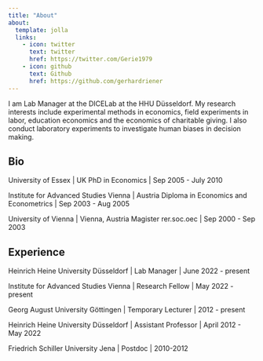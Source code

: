 ```yaml
---
title: "About"
about:
  template: jolla
  links:
    - icon: twitter
      text: twitter
      href: https://twitter.com/Gerie1979
    - icon: github
      text: Github
      href: https://github.com/gerhardriener
---
```

I am Lab Manager at the DICELab at the HHU Düsseldorf. My research interests include experimental methods in economics, field experiments in labor, education economics and the economics of charitable giving. I also conduct laboratory experiments to investigate human biases in decision making.


## Bio

University of Essex | UK
PhD in Economics | Sep 2005 - July 2010

Institute for Advanced Studies Vienna | Austria
Diploma in Economics and Econometrics | Sep 2003 - Aug 2005

University of Vienna | Vienna, Austria
Magister rer.soc.oec | Sep 2000 - Sep 2003

## Experience

Heinrich Heine University Düsseldorf | Lab Manager | June 2022 - present

Institute for Advanced Studies Vienna | Research Fellow | May 2022 - present

Georg August University Göttingen | Temporary Lecturer |  2012 - present  

Heinrich Heine University Düsseldorf | Assistant Professor | April 2012 - May 2022

Friedrich Schiller University Jena | Postdoc | 2010-2012
